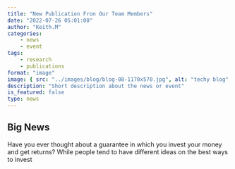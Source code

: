 ```yaml
---
title: "New Publication Fron Our Team Members"
date: "2022-07-26 05:01:00"
author: "Keith.M"
categories:
    - news
    - event
tags:
    - research
    - publications
format: "image"
image: { src: "../images/blog/blog-08-1170x570.jpg", alt: "techy blog" }
description: "Short description about the news or event"
is_featured: false
type: news
---
```


## Big News

Have you ever thought about a guarantee in which you invest your money and get returns? While people tend to have different ideas on the best ways to invest
